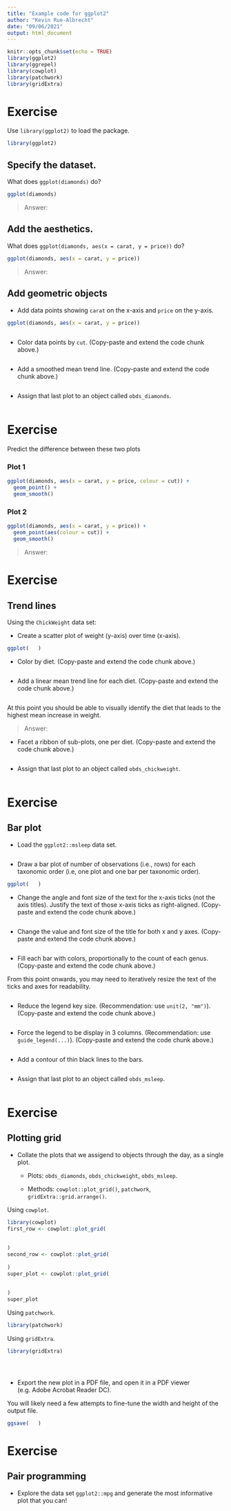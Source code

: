 ```yaml
---
title: "Example code for ggplot2"
author: "Kevin Rue-Albrecht"
date: "09/06/2021"
output: html_document
---
```


```r
knitr::opts_chunk$set(echo = TRUE)
library(ggplot2)
library(ggrepel)
library(cowplot)
library(patchwork)
library(gridExtra)
```

# Exercise

Use `library(ggplot2)` to load the package.

```r
library(ggplot2)
```

## Specify the dataset.

What does `ggplot(diamonds)` do?

```r
ggplot(diamonds)
```

> Answer:

## Add the aesthetics.

What does `ggplot(diamonds, aes(x = carat, y = price))` do?

```r
ggplot(diamonds, aes(x = carat, y = price))
```

> Answer:

## Add geometric objects

- Add data points showing `carat` on the x-axis and `price` on the y-axis.

```r
ggplot(diamonds, aes(x = carat, y = price))
  
```

- Color data points by `cut`.
  (Copy-paste and extend the code chunk above.)

```r

  
```

- Add a smoothed mean trend line.
  (Copy-paste and extend the code chunk above.)

```r



```

- Assign that last plot to an object called `obds_diamonds`.

```r



```


# Exercise

Predict the difference between these two plots

### Plot 1

```r
ggplot(diamonds, aes(x = carat, y = price, colour = cut)) +
  geom_point() +
  geom_smooth()
```

### Plot 2

```r
ggplot(diamonds, aes(x = carat, y = price)) +
  geom_point(aes(colour = cut)) +
  geom_smooth()
```

> Answer:

# Exercise

## Trend lines

Using the `ChickWeight` data set:

- Create a scatter plot of weight (y-axis) over time (x-axis).

```r
ggplot(   )

```

- Color by diet.
  (Copy-paste and extend the code chunk above.)

```r


```

- Add a linear mean trend line for each diet.
  (Copy-paste and extend the code chunk above.)

```r



```

At this point you should be able to visually identify
the diet that leads to the highest mean increase in weight.

> Answer:

- Facet a ribbon of sub-plots, one per diet.
  (Copy-paste and extend the code chunk above.)

```r




```

- Assign that last plot to an object called `obds_chickweight`.

```r




```

# Exercise

## Bar plot

- Load the `ggplot2::msleep` data set.

```r


```

- Draw a bar plot of number of observations (i.e., rows) for each taxonomic order
  (i.e, one plot and one bar per taxonomic order).

```r
ggplot(   )

```

- Change the angle and font size of the text for the x-axis ticks (not the axis titles).
  Justify the text of those x-axis ticks as right-aligned.
  (Copy-paste and extend the code chunk above.)

```r





```

- Change the value and font size of the title for both x and y axes.
  (Copy-paste and extend the code chunk above.)

```r







```

- Fill each bar with colors, proportionally to the count of each genus.
  (Copy-paste and extend the code chunk above.)

From this point onwards, you may need to iteratively resize the text of the ticks and axes for readability.

```r







```

- Reduce the legend key size.
  (Recommendation: use `unit(2, "mm")`).
  (Copy-paste and extend the code chunk above.)

```r








```

- Force the legend to be display in 3 columns.
  (Recommendation: use `guide_legend(...)`).
  (Copy-paste and extend the code chunk above.)

```r










```

- Add a contour of thin black lines to the bars.

```r










```

- Assign that last plot to an object called `obds_msleep`.

```r










```

# Exercise

## Plotting grid

- Collate the plots that we assigend to objects through the day, as a single plot.

  + Plots: `obds_diamonds`, `obds_chickweight`, `obds_msleep`.
  
  + Methods: `cowplot::plot_grid()`, `patchwork`, `gridExtra::grid.arrange()`.

Using `cowplot`.

```r
library(cowplot)
first_row <- cowplot::plot_grid(
  
  
)
second_row <- cowplot::plot_grid(
  
)
super_plot <- cowplot::plot_grid(
  
  
)
super_plot
```

Using `patchwork`.

```r
library(patchwork)

```

Using `gridExtra`.

```r
library(gridExtra)





```

- Export the new plot in a PDF file, and open it in a PDF viewer (e.g. Adobe Acrobat Reader DC).

You will likely need a few attempts to fine-tune the width and height of the output file.

```r
ggsave(   )
```

# Exercise

## Pair programming

- Explore the data set `ggplot2::mpg` and generate the most informative plot that you can!

```r




```